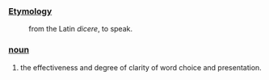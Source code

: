 ===[[Etymology]]===
:from the Latin ''dicere'', to speak.

===[[noun]]===
#the effectiveness and degree of clarity of word choice and presentation.
